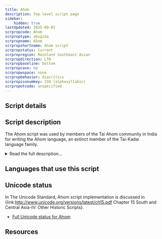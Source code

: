 ```yaml
---
title: Ahom
description: Top-level script page
sidebar:
    hidden: true
lastUpdated: 2025-09-02
scrpropcode: Ahom
scrproptype: abugida
scrpropname: Ahom
scrpropshortname: Ahom script
scrpropstatus: Current
scrpropregion: Mainland Southeast Asian
scrpropdirection: LTR
scrpropbaseline: bottom
scrpropcase: no
scrpropwspace: none
scrpropbehavior: diacritics
scrpropisonumkey: 338 (alphasyllabic)
scrpropotcode: unspecified
---
```



## Script details

<ScriptDetails />

## Script description

The Ahom script was used by members of the Tai Ahom community in India for writing the Ahom language, an extinct member of the Tai-Kadai language family.

<details>
<summary>Read the full description...</summary>Ahom has been written for at least 500 years, and possibly much longer. The Ahom script is derived from Old Mon, ultimately of Brahmi origin. The Ahom people descended from the Shan ethnic group of Myanmar but migrated to what is now Assam, India, in the 13th century, taking their language, script and cultural traditions with them. There they established the Ahom Kingdom, where Ahom was the official language until the absorption of the region by the British Empire in 1826. After this, the Assamese language and script were promoted and have now almost entirely replaced Ahom. The Ahom language is occasionally used in religious rituals, and there have been some recent revival efforts by the ethnic Ahom community in Assam; however, there were a number of irregularities in the script which have hampered efforts to decipher manuscripts or attain knowledge of the spoken language.

Ahom is an abugida; each consonant letter represents a CV syllable where the vowel is [a] unless indicated otherwise by means of vowel diacritics. Vowel diacritics were written above, below, to the right of, or flanking the preceding consonant. Initial vowels having no preceding consonant were written using a silent 'dummy consonant' letter, to which vowel diacritics could be attached as appropriate.

The script originally contained 19 consonant letters, but during the 18th century a further 5 were added for writing words borrowed from other languages. There are 14 vowel diacritics, two which represent diphthongs and one which represents the sound [am] or [a:m].

Although the Ahom language was tonal, tones were not written, so it is no longer known how many tones were used or how they were arranged. Consonant clusters were often not written in full; rather, only the first element in the cluster was written, and the reader was to supply the missing parts. The initial consonant of a word was often not written if it was the same as the final consonant of the previous word. In a sequence of words beginning with the same letter, the words were contracted so that the initial letter was only written once.

The first Ahom font was created in 1920 for the Ahom-Assamese-English dictionary compiled by Golap Chandra Barua. Although the accuracy of the dictionary itself has been called into question, as Barua's claimed fluency in Ahom was later disproved, the font was used in a number of other influential publications and has since become an authoritative model for letter shapes. The origin of the canonical order according to which the dictionary is organized is not known.
</details>

## Languages that use this script

<WsList script='Ahom' wsMax='5' />

## Unicode status

In The Unicode Standard, Ahom script implementation is discussed in {link:http://www.unicode.org/versions/latest/ch15.pdf Chapter 15 South and Central Asia-IV: Other Historic Scripts}.

- [Full Unicode status for Ahom](/scrlang/unicode/ahom-unicode.md)



## Resources

<ScriptResources detailSummary='seemore' />

